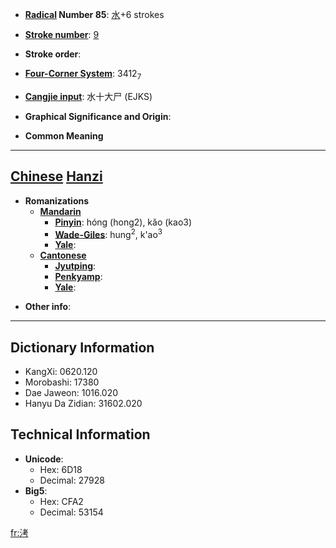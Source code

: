 * '''[[Wiktionary:Chinese radical index| Radical]] Number 85''': [[Wiktionary:Chinese radical index 水|水]]+6 strokes

* '''[[Wiktionary:Chinese total strokes index|Stroke number]]''': [[Wiktionary:Chinese total strokes index 9|9]]

* '''Stroke order''': 

* '''[[Wiktionary:Chinese four corner index|Four-Corner System]]''': 3412<sub>7</sub>

* '''[[Wiktionary:Chinese Cangjie index|Cangjie input]]''': 水十大尸 (EJKS)

* '''Graphical Significance and Origin''': 

* '''Common Meaning'''

----

== [[Chinese]] [[Hanzi]] ==

* '''Romanizations'''
** '''[[Mandarin]]'''
*** '''[[Pinyin]]''': hóng (hong2), kǎo (kao3)
*** '''[[Wade-Giles]]''': hung<sup>2</sup>, k'ao<sup>3</sup>
*** '''[[Yale]]''': 
** '''[[Cantonese]]'''
*** '''[[Jyutping]]''':
*** '''[[Penkyamp]]''': 
*** '''[[Yale]]''': 

* '''Other info''': 

----

== Dictionary Information ==

* KangXi: 0620.120
* Morobashi: 17380
* Dae Jaweon: 1016.020
* Hanyu Da Zidian: 31602.020

== Technical Information ==

* '''Unicode''':
** Hex: 6D18
** Decimal: 27928
* '''Big5''':
** Hex: CFA2
** Decimal: 53154

[[fr:洘]]